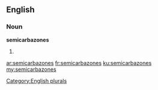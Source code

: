 ==English==

===Noun===
'''semicarbazones'''

# {{plural of|[[semicarbazone]]}}

[[Category:English plurals]]

[[ar:semicarbazones]]
[[fr:semicarbazones]]
[[ku:semicarbazones]]
[[my:semicarbazones]]